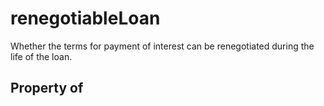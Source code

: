 # renegotiableLoan

Whether the terms for payment of interest can be renegotiated during the life of the loan.

## Property of




